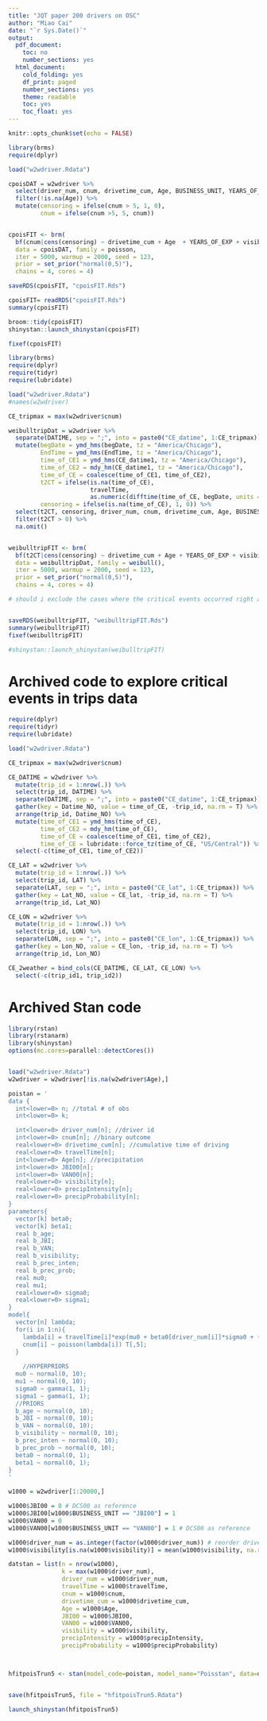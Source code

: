 ```yaml
---
title: "JQT paper 200 drivers on OSC"
author: "Miao Cai"
date: "`r Sys.Date()`"
output:
  pdf_document:
    toc: no
    number_sections: yes
  html_document:
    cold_folding: yes
    df_print: paged
    number_sections: yes
    theme: readable
    toc: yes
    toc_float: yes
---
```


```r
knitr::opts_chunk$set(echo = FALSE)
```

```r
library(brms)
require(dplyr)

load("w2wdriver.Rdata")

cpoisDAT = w2wdriver %>% 
  select(driver_num, cnum, drivetime_cum, Age, BUSINESS_UNIT, YEARS_OF_EXP, visibility, precipIntensity, precipProbability) %>% 
  filter(!is.na(Age)) %>% 
  mutate(censoring = ifelse(cnum > 5, 1, 0),
         cnum = ifelse(cnum >5, 5, cnum))


cpoisFIT <- brm(
  bf(cnum|cens(censoring) ~ drivetime_cum + Age  + YEARS_OF_EXP + visibility + precipIntensity + precipProbability + BUSINESS_UNIT + (1 + drivetime_cum|driver_num)),
  data = cpoisDAT, family = poisson, 
  iter = 5000, warmup = 2000, seed = 123,
  prior = set_prior("normal(0,5)"),
  chains = 4, cores = 4)

saveRDS(cpoisFIT, "cpoisFIT.Rds")
```


```r
cpoisFIT= readRDS("cpoisFIT.Rds")
summary(cpoisFIT)

broom::tidy(cpoisFIT)
shinystan::launch_shinystan(cpoisFIT)

fixef(cpoisFIT)
```




```r
library(brms)
require(dplyr)
require(tidyr)
require(lubridate)

load("w2wdriver.Rdata")
#names(w2wdriver)

CE_tripmax = max(w2wdriver$cnum)

weibulltripDat = w2wdriver %>% 
  separate(DATIME, sep = ";", into = paste0("CE_datime", 1:CE_tripmax)) %>%  
  mutate(begDate = ymd_hms(begDate, tz = "America/Chicago"), 
         EndTime = ymd_hms(EndTime, tz = "America/Chicago"),
         time_of_CE1 = ymd_hms(CE_datime1, tz = "America/Chicago"),
         time_of_CE2 = mdy_hm(CE_datime1, tz = "America/Chicago"),
         time_of_CE = coalesce(time_of_CE1, time_of_CE2),
         t2CT = ifelse(is.na(time_of_CE), 
                       travelTime,
                       as.numeric(difftime(time_of_CE, begDate, units = "hours"))),
         censoring = ifelse(is.na(time_of_CE), 1, 0)) %>% 
  select(t2CT, censoring, driver_num, cnum, drivetime_cum, Age, BUSINESS_UNIT, YEARS_OF_EXP, visibility, precipIntensity, precipProbability) %>% 
  filter(t2CT > 0) %>% 
  na.omit()


weibulltripFIT <- brm(
  bf(t2CT|cens(censoring) ~ drivetime_cum + Age + YEARS_OF_EXP + visibility + precipIntensity + precipProbability + BUSINESS_UNIT + (1 + drivetime_cum|driver_num)),
  data = weibulltripDat, family = weibull(), 
  iter = 5000, warmup = 2000, seed = 123,
  prior = set_prior("normal(0,5)"),
  chains = 4, cores = 4)

# should i exclude the cases where the critical events occurred right at the beginning the trip (t2CT = 0). This cannot be a Weibull distribution outcome!


saveRDS(weibulltripFIT, "weibulltripFIT.Rds")
summary(weibulltripFIT)
fixef(weibulltripFIT)

#shinystan::launch_shinystan(weibulltripFIT)
```




# Archived code to explore critical events in trips data

```r
require(dplyr)
require(tidyr)
require(lubridate)

load("w2wdriver.Rdata")

CE_tripmax = max(w2wdriver$cnum)

CE_DATIME = w2wdriver %>% 
  mutate(trip_id = 1:nrow(.)) %>% 
  select(trip_id, DATIME) %>% 
  separate(DATIME, sep = ";", into = paste0("CE_datime", 1:CE_tripmax)) %>%  
  gather(key = Datime_NO, value = time_of_CE, -trip_id, na.rm = T) %>% 
  arrange(trip_id, Datime_NO) %>% 
  mutate(time_of_CE1 = ymd_hms(time_of_CE),
         time_of_CE2 = mdy_hm(time_of_CE),
         time_of_CE = coalesce(time_of_CE1, time_of_CE2),
         time_of_CE = lubridate::force_tz(time_of_CE, "US/Central")) %>% 
  select(-c(time_of_CE1, time_of_CE2))

CE_LAT = w2wdriver %>% 
  mutate(trip_id = 1:nrow(.)) %>% 
  select(trip_id, LAT) %>% 
  separate(LAT, sep = ";", into = paste0("CE_lat", 1:CE_tripmax)) %>%  
  gather(key = Lat_NO, value = CE_lat, -trip_id, na.rm = T) %>% 
  arrange(trip_id, Lat_NO) 

CE_LON = w2wdriver %>% 
  mutate(trip_id = 1:nrow(.)) %>% 
  select(trip_id, LON) %>% 
  separate(LON, sep = ";", into = paste0("CE_lon", 1:CE_tripmax)) %>%  
  gather(key = Lon_NO, value = CE_lon, -trip_id, na.rm = T) %>% 
  arrange(trip_id, Lon_NO) 

CE_2weather = bind_cols(CE_DATIME, CE_LAT, CE_LON) %>% 
  select(-c(trip_id1, trip_id2))
```


# Archived Stan code

```r
library(rstan)
library(rstanarm)
library(shinystan)
options(mc.cores=parallel::detectCores())


load("w2wdriver.Rdata")
w2wdriver = w2wdriver[!is.na(w2wdriver$Age),]

poistan = '
data {
  int<lower=0> n; //total # of obs
  int<lower=0> k;

  int<lower=0> driver_num[n]; //driver id
  int<lower=0> cnum[n]; //binary outcome
  real<lower=0> drivetime_cum[n]; //cumulative time of driving
  real<lower=0> travelTime[n];
  int<lower=0> Age[n]; //precipitation
  int<lower=0> JBI00[n];
  int<lower=0> VAN00[n];
  real<lower=0> visibility[n];
  real<lower=0> precipIntensity[n];
  real<lower=0> precipProbability[n];
}
parameters{
  vector[k] beta0;
  vector[k] beta1;
  real b_age;
  real b_JBI;
  real b_VAN;
  real b_visibility;
  real b_prec_inten;
  real b_prec_prob;
  real mu0;
  real mu1;
  real<lower=0> sigma0;
  real<lower=0> sigma1;
}
model{
  vector[n] lambda;
  for(i in 1:n){
    lambda[i] = travelTime[i]*exp(mu0 + beta0[driver_num[i]]*sigma0 + (mu1 + beta1[driver_num[i]]*sigma1)*drivetime_cum[i] + b_age*Age[i] + b_JBI*JBI00[i] + b_VAN*VAN00[i] + b_visibility*visibility[i] + b_prec_inten*precipIntensity[i] + b_prec_prob*precipProbability[i]);
    cnum[i] ~ poisson(lambda[i]) T[,5];
  }
  
    //HYPERPRIORS
  mu0 ~ normal(0, 10);
  mu1 ~ normal(0, 10);
  sigma0 ~ gamma(1, 1);
  sigma1 ~ gamma(1, 1);
  //PRIORS
  b_age ~ normal(0, 10);
  b_JBI ~ normal(0, 10);
  b_VAN ~ normal(0, 10);
  b_visibility ~ normal(0, 10);
  b_prec_inten ~ normal(0, 10);
  b_prec_prob ~ normal(0, 10);
  beta0 ~ normal(0, 1);
  beta1 ~ normal(0, 1);
}
'

w1000 = w2wdriver[1:20000,]

w1000$JBI00 = 0 # DCS00 as reference
w1000$JBI00[w1000$BUSINESS_UNIT == "JBI00"] = 1
w1000$VAN00 = 0
w1000$VAN00[w1000$BUSINESS_UNIT == "VAN00"] = 1 # DCS00 as reference

w1000$driver_num = as.integer(factor(w1000$driver_num)) # reorder driver number
w1000$visibility[is.na(w1000$visibility)] = mean(w1000$visibility, na.rm = T)

datstan = list(n = nrow(w1000),
               k = max(w1000$driver_num),
               driver_num = w1000$driver_num,
               travelTime = w1000$travelTime,
               cnum = w1000$cnum,
               drivetime_cum = w1000$drivetime_cum,
               Age = w1000$Age,
               JBI00 = w1000$JBI00,
               VAN00 = w1000$VAN00,
               visibility = w1000$visibility,
               precipIntensity = w1000$precipIntensity,
               precipProbability = w1000$precipProbability)



hfitpoisTrun5 <- stan(model_code=poistan, model_name="Poisstan", data=datstan, iter=5000,warmup = 2000, chains=4, control = list(adapt_delta = 0.8), init_r = 1, seed = 123)


save(hfitpoisTrun5, file = "hfitpoisTrun5.Rdata")

launch_shinystan(hfitpoisTrun5)
```
